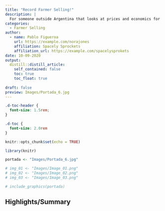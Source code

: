 ```yaml
---
title: "Record Farmer Selling!"
description: |
  For someone outside Argentina that looks at prices and economics for new crop, it would not be surprising to find that farmers have already sold most of their crops. While it´s the case in countries such as Brazil and Paraguay, Argentina is the exception. Farmers dont seem to be responding to such incentives. Why? This is what we try to explain in this article.
categories:
  - Farmer Selling
author:
  - name: Pablo Figueroa 
    url: https://example.com/norajones
    affiliation: Spacely Sprockets
    affiliation_url: https://example.com/spacelysprokets
date: 10-09-2020
output:
  distill::distill_article:
    self_contained: false
    toc: true
    toc_float: true
    
draft: false
preview: Images/Portada_6.jpg
---
```



<style>
body {
text-align: justify}
</style>


```css
.d-toc-header {
  font-size: 1.5rem;
}

.d-toc {
  font-size: 2.0rem
}
``` 

```r
knitr::opts_chunk$set(echo = TRUE)
```

```r

library(knitr)

```


```r

portada <- "Images/Portada_6.jpg"

# img_01 <- "Images/Image_01.png"
# img_02 <- "Images/Image_02.png"
# img_03 <- "Images/Image_03.png"

```

```r
# include_graphics(portada)
```

## Highlights/Summary



